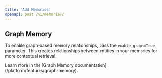 ```yaml
---
title: 'Add Memories'
openapi: post /v1/memories/
---
```


## Graph Memory

To enable graph-based memory relationships, pass the `enable_graph=True` parameter. This creates relationships between entities in your memories for more contextual retrieval.

<Note>
Learn more in the [Graph Memory documentation](/platform/features/graph-memory).
</Note>